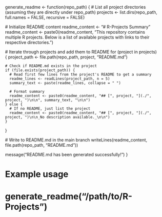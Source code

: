 generate_readme <- function(repo_path) {
  # List all project directories (assuming they are directly under repo_path)
  projects <- list.dirs(repo_path, full.names = FALSE, recursive = FALSE)
  
  # Initialize README content
  readme_content <- "# R-Projects Summary\n\n"
  readme_content <- paste0(readme_content, "This repository contains multiple R projects. Below is a list of available projects with links to their respective directories.\n\n")
  
  # Iterate through projects and add them to README
  for (project in projects) {
    project_path <- file.path(repo_path, project, "README.md")
    
    # Check if README.md exists in the project
    if (file.exists(project_path)) {
      # Read first few lines from the project's README to get a summary
      readme_lines <- readLines(project_path, n = 5)
      summary_text <- paste(readme_lines, collapse = " ")
      
      # Format summary
      readme_content <- paste0(readme_content, "## [", project, "](./", project, ")\n\n", summary_text, "\n\n")
    } else {
      # If no README, just list the project
      readme_content <- paste0(readme_content, "## [", project, "](./", project, ")\n\n_No description available._\n\n")
    }
  }
  
  # Write to README.md in the main branch
  writeLines(readme_content, file.path(repo_path, "README.md"))
  
  message("README.md has been generated successfully!")
}

# Example usage
# generate_readme("/path/to/R-Projects")
